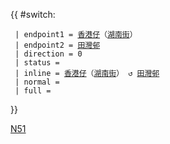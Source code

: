 {{ #switch: {{{format|}}}
  | endpoint1 = [[香港仔]]（[[湖南街]]）
  | endpoint2 = [[田灣邨]]
  | direction = 0
  | status = {{HK Bus Status|N}}
  | inline = [[香港仔]]（[[湖南街]]） ↺ [[田灣邨]]
  | normal =
  | full =
}}<noinclude>[[Category:港島專線小巴路線模板|N51]]</noinclude>